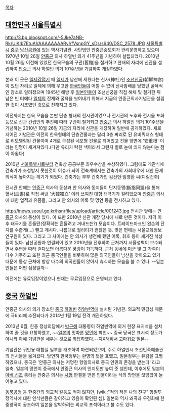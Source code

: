 [[목차]]
== [[대한민국]] [[서울특별시]] ==
http://3.bp.blogspot.com/-5Jke7aNB-Rk/UiKIb7EtuAI/AAAAAAAARvI/fVsnpGY_sDs/s640/DSC_2578.JPG
[[서울특별시]] [[중구(서울)|중구]] [[남산공원]]에 있는 역사기념관. 사단법인 안중근숭모회가 관리운영하고 있으며 1970년 10월 26일 [[안중근]] 의사 하얼빈 의거 41주년을 기념하여 설립되었다. 2010년 10월 26일 이전에 있었던 한옥모습의 구관(舊館)을 철거하고 현재의 자리에 신관을 설립하여 [[안중근]] 의사 하얼빈 의거 101주년을 기념하여 개장하였다. 

본래 이 곳은 [[일제강점기]] 때 [[일본 제국|일제]]가 남산에 세웠다는 신사(神社)인 [[조선신궁]](朝鮮神宮)이 있던 자리로 일제에 의해 무고한 [[한국인]]들이 어쩔 수 없이 신사참배를 당했던 굴욕적인 장소로 알려졌으며 1945년 해방 후 [[일본인]]들이 조선신궁을 직접 해체 및 철거한 뒤 남은 빈 터에다 [[일본 제국|일제]]의 잔재와 굴욕을 씻어내기 위해서 지금의 안중근의사기념관을 설립한 것이 시초였던 것으로 전해지고 있다. 

이전까지는 한옥 모습을 본딴 단층 형태의 전시관이었으나 전시관의 노후와 전시물 포화 등으로 신관 건립안의 추진에 따라 구관이 철거되고 [[안중근]] 의사 하얼빈 의거 101주년을 기념하는 2010년 10월 26일 지금의 자리에 신관을 개장하여 일반에 공개하였다. 새로 지어진 기념관은 이전의 한옥형태의 단층건물과는 달리 3층 짜리로 된 유비쿼터스 형태로 리모델링된 건물이며 4개로 구성된 네모형 건물로 되어있고 건물 앞면에 '安重根' 이라는 인명이 새겨져있다.(다만 유리가 탁한 색이라서 그런지 별로 눈에 띄지 않는다는 점이 아쉽다) 

2010년 [[서울특별시]]로부터 건축상 공공부문 최우수상을 수상하였다. 그럼에도 개관식에 건축가가 초청받지 못한것이 이슈가 되어 건축계에서는 건축가의 사회대우에 대한 문제의식이 높아지는 계기가 되었다. 건축가는 부부 건축가인 김선현·임영환 씨(디림건축)

전시관 안에는 [[안중근]] 의사의 동상과 안 의사와 동지들이 단지동맹(斷指同盟)을 통해 혈서(血書)로 직접 써낸 '大韓獨立' 이라 쓰여진 대형 태극기가 걸려있으며 [[안중근]] 의사에 대한 업적과 유품들, 그리고 안 의사의 어록 및 명언 등을 전시하고 있다. 

http://inews.seoul.go.kr/hsn/files/upload/article/001243.jpg
전시관 앞에는 [[안중근]] 의사의 동상이 있다. 이 또한 2010년 신관 개장 당시에 새로 만든 것이다. 저격 이후 태극기를 흔들던(정확히는 흔들려고 꺼내드는?) 모습이다. 트레이드마크인 왼손의 단지를 수줍게(...) 뻗고 계시다. 나름대로 퀄리티가 괜찮은 듯. 맞은 편에는 서울교육정보연구원이 있다. 그리고 그 사이에는 안 의사가 생전에 했던 어록, 휘호 등이 새겨진 석상들이 있다. 남산공원과 연결되어 있고 2010년을 전후하여 근처까지 서울성벽이 보수되면서 주변을 따라 걷다보면 아름다운 풍광이 가득하다. 근처 동네에 미군 및 그 가족이 다수 거주하고 또한 최근 중국인들을 비롯하여 많은 외국인들이 남산을 찾아오고 있기 때문에 동상 근처에 항상 다수의 외국인들이 앉아서 휴식하는 모습을 볼 수 있다. --일본인들은 어떤 심정일까--

이전에는 유료입장이었으나 현재는 무료입장으로 운영되고 있다.

== [[중국]] [[하얼빈]] ==
안중근 의사의 의거 장소인 [[중국]] [[하얼빈]] [[하얼빈역]]에 설치된 기념관. 외교적 민감성 때문에 극비리에 추진되다가 2014년 1월 19일 전격 개관하였다.

2013년 6월, 한중 정상회담에서 [[박근혜]] 대통령이 하얼빈역에 의거 현장 표지석을 설치하여 줄 것을 요청하였고, ~~[[일본]]의 잇따른 [[망언]]에 빡친~~ 중국 당국은 표시석 정도가 아니라 아예 기념관을 세우는 것으로 화답하였다.--지X해줘서 고마워요 일본--

기념관은 귀빈용 대합실 일부를 개조하여 마련되었으며, 주로 하얼빈시 조선민족예술관의 전시물을 옮겨왔다. 당연히 한국정부는 환영의 뜻을 표했고, 일본정부는 유감을 표명하였으나, 중국은 '안중근 의사는 저명한 항일의사로 중국 인민의 존경을 받는다' 라고 일축. 일본의 망언이 중국에서 안중근 의사의 인지도만 높여 준 셈인데, 이후에도 일본의 [[아베 신조]] 총리는 안중근 의사는 [[사형]] 판결을 받은 인물이라는 식의 망언을 끊임없이 늘어놓고 있다.

[[동북공정]] 등 한중간의 외교적 갈등도 적지 않지만, [wiki:"적의 적은 나의 친구" 항일투쟁역사에 대한 인식만큼은 같이하고 있음이 확인된 셈]. 일본의 역사 왜곡과 우경화에 한중양국이 공조하여 일본을 압박하려는 외교적 포석이라고 볼 수도 있다.
